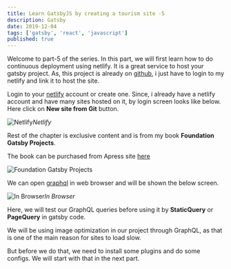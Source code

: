 ```yaml
---
title: Learn GatsbyJS by creating a tourism site -5
description: Gatsby
date: 2019-12-04
tags: ['gatsby', 'react', 'javascript']
published: true
---
```


Welcome to part-5 of the series. In this part, we will first learn how to do continuous deployment using netlify. It is a great service to host your gatsby project. As, this project is already on [github](https://github.com/nabendu82/gatsbyTourism), i just have to login to my netlify and link it to host the site.

Login to your [netlify](https://www.netlify.com/) account or create one. Since, i already have a netlify account and have many sites hosted on it, by login screen looks like below. Here click on **New site from Git** button.

![Netlify](https://ik.imagekit.io/thewebdev/GatsbyTourism/5/1_JqJvqYx0G7.png)*Netlify*

Rest of the chapter is exclusive content and is from my book **Foundation Gatsby Projects**.

The book can be purchased from Apress site <a href="https://www.apress.com/in/book/9781484265574" target="_blank" rel="noopener noreferrer">here</a>


![Foundation Gatsby Projects](https://res.cloudinary.com/dxkxvfo2o/image/upload/v1609570264/Foundation_Gatsby_zilffx.jpg)

We can open [graphql](http://localhost:8000/___graphql) in web browser and will be shown the below screen.

![In Browser](https://ik.imagekit.io/thewebdev/GatsbyTourism/5/12_dU73qnz77.png)*In Browser*

Here, we will test our GraphQL queries before using it by **StaticQuery** or **PageQuery** in gatsby code.

We will be using image optimization in our project through GraphQL, as that is one of the main reason for sites to load slow.

But before we do that, we need to install some plugins and do some configs. We will start with that in the next part.
